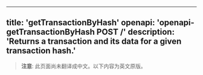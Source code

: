 <!-- AUTO-GENERATED-CONTENT:START (ENGLISH-COPY) -->
---
title: 'getTransactionByHash'
openapi: 'openapi-getTransactionByHash POST /'
description: 'Returns a transaction and its data for a given transaction hash.'
---

> **注意**: 此页面尚未翻译成中文。以下内容为英文原版。
